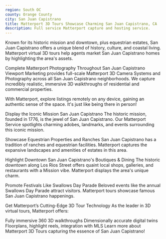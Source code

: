 ```yaml
---
region: South OC
county: Orange County
city: San Juan Capistrano
title: Matterport 3D Tours Showcase Charming San Juan Capistrano, CA
description: Full service Matterport capture and hosting service.
---
```


Known for its historic mission and downtown, plus equestrian estates, San Juan Capistrano offers a unique blend of history, culture, and coastal living. Matterport virtual 3D tours help agents market San Juan Capistrano homes by highlighting the area's assets.

Complete Matterport Photography Throughout San Juan Capistrano
Viewport Marketing provides full-scale Matterport 3D Camera Systems and Photography across all San Juan Capistrano neighborhoods. We capture incredibly realistic, immersive 3D walkthroughs of residential and commercial properties.

With Matterport, explore listings remotely on any device, gaining an authentic sense of the space. It's just like being there in person!

Display the Iconic Mission San Juan Capistrano
The historic mission, founded in 1776, is the jewel of San Juan Capistrano. Our Matterport Service spotlights charming adobes, landmarks, and events surrounding this iconic mission.

Showcase Equestrian Properties and Ranches
San Juan Capistrano has a tradition of ranches and equestrian facilities. Matterport captures the expansive landscapes and amenities of estates in this area.

Highlight Downtown San Juan Capistrano's Boutiques & Dining
The historic downtown along Los Rios Street offers quaint local shops, galleries, and restaurants with a Mission vibe. Matterport displays the area's unique charm.

Promote Festivals Like Swallows Day Parade
Beloved events like the annual Swallows Day Parade attract visitors. Matterport tours showcase famous San Juan Capistrano happenings.

Get Matterport’s Cutting-Edge 3D Tour Technology
As the leader in 3D virtual tours, Matterport offers:

Fully immersive 360 3D walkthroughs
Dimensionally accurate digital twins
Floorplans, highlight reels, integration with MLS
Learn more about Matterport 3D Tours capturing the essence of San Juan Capistrano!